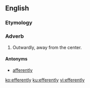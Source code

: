 ==English==

===Etymology===
{{suffix|efferent|ly|lang=en}}

===Adverb===
{{en-adv}}

# Outwardly, away from the center.

====Antonyms====
* [[afferently]]

[[ko:efferently]]
[[ku:efferently]]
[[vi:efferently]]